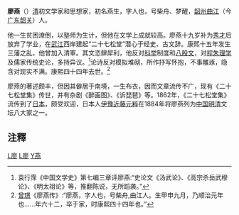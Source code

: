 '''廖燕'''（{{bd|1644年||1705年|catIdx=L廖}}）[[清|清]]初文学家和思想家，初名燕生，字人也，号柴舟、梦醒，[[韶州|韶州]][[曲江县|曲江]]（今[[广东|广东]][[韶关|韶关]]）人。

他一生贫困潦倒，以塾师为生计，但他在文学上成就较高。廖燕十九岁补为[[秀才|秀才]]后放弃了学业，在[[武江_(河流)|武江]]西岸建起“二十七松堂”潜心于经史、古文辞。康熙十五年发生三藩之乱，他曾加入清軍。其文恣肆犀利，他反对[[科举|科举]]制度和[[八股文|八股文]]，对[[程朱理学|程朱理学]]及儒家传统史论，多持异议。<ref>袁行霈《中国文学史》第七编三章评廖燕:“史论文《汤武论》、《高宗杀岳武穆论》、《明太祖论》等，推翻陈说，无所蹈袭。”</ref>论诗反对模拟堆砌，所作抒写怀抱，不事雕琢，隐含对现实不满。康熙四十四年去世。<ref>[[曾璟|曾璟]]《廖燕传》:“廖燕，字人也，号柴舟,曲江人。生甲申九月，乃顺治元年也……年六十二，卒于家，时康熙四十四年也。”</ref>

廖燕的著述颇丰，但因其僻居于南境，一生布衣，因而文章流传不广，现有《二十七松堂集》传世，并有杂剧《醉画图》、《诉琵琶》等。1862年，《二十七松堂集》流传到了[[日本|日本]]，颇受欢迎，日本人[[伊豫近藤元粹|伊豫近藤元粹]]在1884年将廖燕列为[[中国|中国]][[明朝|明]][[清朝|清]]文坛八大家之一。

==注釋==
{{reflist}}

[[Category:清朝作家|L廖]]
[[Category:韶關人|L廖]]
[[Category:廖姓|Y燕]]